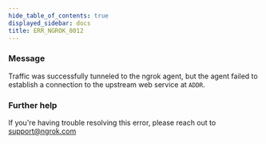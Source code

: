 ```yaml
---
hide_table_of_contents: true
displayed_sidebar: docs
title: ERR_NGROK_8012
---
```




### Message

Traffic was successfully tunneled to the ngrok agent, but the agent failed to establish a connection to the upstream web service at `ADDR`.

<ErrorDetails error="err_ngrok_8012" />

### Further help

If you're having trouble resolving this error, please reach out to [support@ngrok.com](mailto:support@ngrok.com?subject=Help%20with%20ERR_NGROK_8012)
